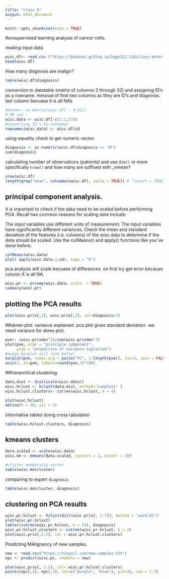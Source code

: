 ---
title: "class 9"
output: html_document
---

```{r setup, include=FALSE}
knitr::opts_chunk$set(echo = TRUE)
```

#unsupervised learning analysis of cancer cells. 

reading input data 

```{r}
wisc.df<- read.csv ("https://bioboot.github.io/bggn213_S18/class-material/WisconsinCancer.csv")
head(wisc.df)
```

How many diagnosis are malign?

```{r}
table(wisc.df$diagnosis)

```

conversion to datatable (matrix of columns 3 through 32)
and assigning ID's as a rowname. removal of first two columns as they are ID's and diagnosis. last column becuase it is all NA's

```{r}
#datam<- as.matrix(wisc.df[ , 3:32])
# OR use - 
wisc.data <- wisc.df[-c(1:2,33)]
#converting ID's to rownames
rownames(wisc.data) <- wisc.df$id
```


using equality check to get numeric vector. 
```{r}
diagnosis <- as.numeric(wisc.df$diagnosis == "M")
sum(diagnosis)
```
calculating number of observations (patients) and 
use `dim()` or more specifically `nrow()`
and how many are suffixed with _nmean?
```{r}
nrow(wisc.df)
length(grep("mean", colnames(wisc.df), value = TRUE)) # "invert = TRUE" arguement will return what does NOT match. need to add length arguement to count length of vector 
```

## principal component analysis.
It is important to check if the data need to be scaled before performing PCA. Recall two common reasons for scaling data include:

The input variables use different units of measurement.
The input variables have significantly different variances.
Check the mean and standard deviation of the features (i.e. columns) of the wisc.data to determine if the data should be scaled. Use the colMeans() and apply() functions like you’ve done before.

```{r}
colMeans(wisc.data)
plot( apply(wisc.data,2,sd), type = "h")

```

pca analysis will scale becuase of differences. 
on first try get error because column X is all NA. 
```{r}
wisc.pr <- prcomp(wisc.data, scale. = TRUE)
summary(wisc.pr)

```

## plotting the PCA results
```{r}
plot(wisc.pr$x[,1], wisc.pr$x[,2], col=diagnosis+1)
```

##skree-plot: variance explained. 
pca plot gives standard deviation- we need variance for skree plot, 
```{r}
pve<- (wisc.pr$sdev^2)/sum(wisc.pr$sdev^2)
plot(pve, xlab = "principle component",
     ylab = "proportion of variance explained")
#maybe barplot will look better
barplot(pve, names.arg = paste("PC", 1:length(pve)), las=2, axes = FALSE, ylab = "proportion of variance")
axis(2, at=pve, labels=round(pve,2)*100)
```

##hierarchical clustering. 

```{r}
data.dist <- dist(scale(wisc.data))
wisc.hclust <- hclust(data.dist, method="complete" )
wisc.hclust.clusters<- cutree(wisc.hclust, k = 4)
```
```{r}
plot(wisc.hclust)
abline(h = 20, col = 2)
```

informative tables doing cross tabulation

```{r}
table(wisc.hclust.clusters, diagnosis)
```

## kmeans clusters

```{r}
data.scaled <- scale(wisc.data)
wisc.km <- kmeans(data.scaled, centers = 2, nstart = 20)

#cluster membership vector
table(wisc.km$cluster)
```

comparing to expert `diagnosis` 
```{r}
table(wisc.km$cluster, diagnosis)
```

## clustering on PCA results 
```{r}
wisc.pr.hclust <- hclust(dist(wisc.pr$x[, 1:7]), method = "ward.D2")
plot(wisc.pr.hclust)
table((cutree(wisc.pr.hclust, k = 2)), diagnosis)
wisc.pr.hclust.clusters <- cutree(wisc.pr.hclust, k = 2)
plot(wisc.pr$x[,1:2], col = wisc.pr.hclust.clusters)
```

Predicting MAlignancy of new samples. 
```{r}
new <- read.csv("https://tinyurl.com/new-samples-CSV")
npc <- predict(wisc.pr, newdata = new)

plot(wisc.pr$x[, 1:2], col= wisc.pr.hclust.clusters)
points(npc[,1], npc[,2], col=c("purple", "blue"), pch=16, cex = 2.5)
```

